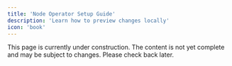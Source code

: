 ```yaml
---
title: 'Node Operator Setup Guide'
description: 'Learn how to preview changes locally'
icon: 'book'
---
```


<Warning>
  This page is currently under construction. The content is not yet complete and may be subject to changes. Please check back later.
</Warning>

